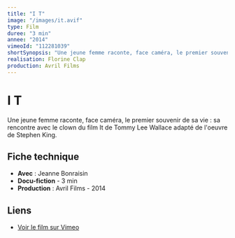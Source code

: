 ```yaml
---
title: "I T"
image: "/images/it.avif"
type: Film
duree: "3 min"
annee: "2014"
vimeoId: "112281039"
shortSynopsis: "Une jeune femme raconte, face caméra, le premier souvenir de sa vie : sa rencontre avec le clown du film It de Tommy Lee Wallace adapté de l'oeuvre de Stephen King."
realisation: Florine Clap
production: Avril Films
---
```


# I T

Une jeune femme raconte, face caméra, le premier souvenir de sa vie : sa rencontre avec le clown du film It de Tommy Lee Wallace adapté de l'oeuvre de Stephen King.

## Fiche technique

- **Avec** : Jeanne Bonraisin
- **Docu-fiction** - 3 min
- **Production** : Avril Films - 2014

## Liens

- [Voir le film sur Vimeo](https://vimeo.com/112281039)

